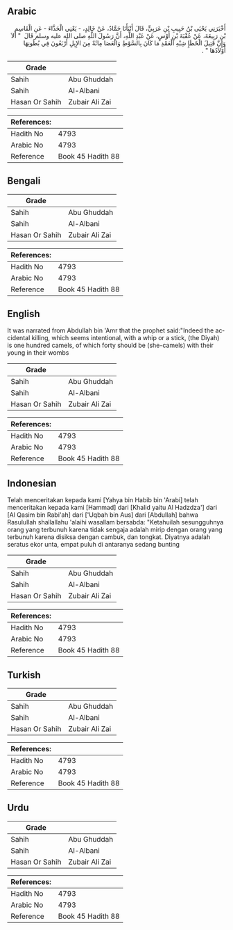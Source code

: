 ## Arabic


<div dir="rtl" lang="ar" style={{fontSize:'larger',backgroundColor:'#f8f9fa',padding:20}}>
أَخْبَرَنِي يَحْيَى بْنُ حَبِيبِ بْنِ عَرَبِيٍّ، قَالَ أَنْبَأَنَا حَمَّادٌ، عَنْ خَالِدٍ، - يَعْنِي الْحَذَّاءَ - عَنِ الْقَاسِمِ بْنِ رَبِيعَةَ، عَنْ عُقْبَةَ بْنِ أَوْسٍ، عَنْ عَبْدِ اللَّهِ، أَنَّ رَسُولَ اللَّهِ صلى الله عليه وسلم قَالَ ‏ "‏ أَلاَ وَإِنَّ قَتِيلَ الْخَطَإِ شِبْهِ الْعَمْدِ مَا كَانَ بِالسَّوْطِ وَالْعَصَا مِائَةٌ مِنَ الإِبِلِ أَرْبَعُونَ فِي بُطُونِهَا أَوْلاَدُهَا ‏"‏ ‏.‏
</div>
<div style={{backgroundColor:'#f8f9fa',padding:20, marginBottom: 10}}><table> <thead> <tr> <th>Grade</th> <th></th> </tr> </thead> <tbody> <tr><td>Sahih</td><td>Abu Ghuddah</td></tr><tr><td>Sahih</td><td>Al-Albani</td></tr><tr><td>Hasan Or Sahih</td><td>Zubair Ali Zai</td></tr></tbody></table><table> <thead> <tr> <th>References:</th> <th></th> </tr> </thead> <tbody><tr><td>Hadith No</td><td>4793</td></tr><tr><td>Arabic No</td><td>4793</td></tr><tr><td>Reference</td><td>Book 45 Hadith 88</td></tr></tbody></table></div>

## Bengali


<div dir="ltr" lang="bn" style={{fontSize:'larger',backgroundColor:'#f8f9fa',padding:20}}>

</div>
<div style={{backgroundColor:'#f8f9fa',padding:20, marginBottom: 10}}><table> <thead> <tr> <th>Grade</th> <th></th> </tr> </thead> <tbody> <tr><td>Sahih</td><td>Abu Ghuddah</td></tr><tr><td>Sahih</td><td>Al-Albani</td></tr><tr><td>Hasan Or Sahih</td><td>Zubair Ali Zai</td></tr></tbody></table><table> <thead> <tr> <th>References:</th> <th></th> </tr> </thead> <tbody><tr><td>Hadith No</td><td>4793</td></tr><tr><td>Arabic No</td><td>4793</td></tr><tr><td>Reference</td><td>Book 45 Hadith 88</td></tr></tbody></table></div>

## English


<div dir="ltr" lang="en" style={{fontSize:'larger',backgroundColor:'#f8f9fa',padding:20}}>
It was narrated from Abdullah bin 'Amr that the prophet said:"Indeed the accidental killing, which seems intentional, with a whip or a stick, (the Diyah) is one hundred camels, of which forty should be (she-camels) with their young in their wombs
</div>
<div style={{backgroundColor:'#f8f9fa',padding:20, marginBottom: 10}}><table> <thead> <tr> <th>Grade</th> <th></th> </tr> </thead> <tbody> <tr><td>Sahih</td><td>Abu Ghuddah</td></tr><tr><td>Sahih</td><td>Al-Albani</td></tr><tr><td>Hasan Or Sahih</td><td>Zubair Ali Zai</td></tr></tbody></table><table> <thead> <tr> <th>References:</th> <th></th> </tr> </thead> <tbody><tr><td>Hadith No</td><td>4793</td></tr><tr><td>Arabic No</td><td>4793</td></tr><tr><td>Reference</td><td>Book 45 Hadith 88</td></tr></tbody></table></div>

## Indonesian


<div dir="ltr" lang="id" style={{fontSize:'larger',backgroundColor:'#f8f9fa',padding:20}}>
Telah menceritakan kepada kami [Yahya bin Habib bin 'Arabi] telah menceritakan kepada kami [Hammad] dari [Khalid yaitu Al Hadzdza'] dari [Al Qasim bin Rabi'ah] dari ['Uqbah bin Aus] dari [Abdullah] bahwa Rasulullah shallallahu 'alaihi wasallam bersabda: "Ketahuilah sesungguhnya orang yang terbunuh karena tidak sengaja adalah mirip dengan orang yang terbunuh karena disiksa dengan cambuk, dan tongkat. Diyatnya adalah seratus ekor unta, empat puluh di antaranya sedang bunting
</div>
<div style={{backgroundColor:'#f8f9fa',padding:20, marginBottom: 10}}><table> <thead> <tr> <th>Grade</th> <th></th> </tr> </thead> <tbody> <tr><td>Sahih</td><td>Abu Ghuddah</td></tr><tr><td>Sahih</td><td>Al-Albani</td></tr><tr><td>Hasan Or Sahih</td><td>Zubair Ali Zai</td></tr></tbody></table><table> <thead> <tr> <th>References:</th> <th></th> </tr> </thead> <tbody><tr><td>Hadith No</td><td>4793</td></tr><tr><td>Arabic No</td><td>4793</td></tr><tr><td>Reference</td><td>Book 45 Hadith 88</td></tr></tbody></table></div>

## Turkish


<div dir="ltr" lang="tr" style={{fontSize:'larger',backgroundColor:'#f8f9fa',padding:20}}>

</div>
<div style={{backgroundColor:'#f8f9fa',padding:20, marginBottom: 10}}><table> <thead> <tr> <th>Grade</th> <th></th> </tr> </thead> <tbody> <tr><td>Sahih</td><td>Abu Ghuddah</td></tr><tr><td>Sahih</td><td>Al-Albani</td></tr><tr><td>Hasan Or Sahih</td><td>Zubair Ali Zai</td></tr></tbody></table><table> <thead> <tr> <th>References:</th> <th></th> </tr> </thead> <tbody><tr><td>Hadith No</td><td>4793</td></tr><tr><td>Arabic No</td><td>4793</td></tr><tr><td>Reference</td><td>Book 45 Hadith 88</td></tr></tbody></table></div>

## Urdu


<div dir="rtl" lang="ur" style={{fontSize:'larger',backgroundColor:'#f8f9fa',padding:20}}>

</div>
<div style={{backgroundColor:'#f8f9fa',padding:20, marginBottom: 10}}><table> <thead> <tr> <th>Grade</th> <th></th> </tr> </thead> <tbody> <tr><td>Sahih</td><td>Abu Ghuddah</td></tr><tr><td>Sahih</td><td>Al-Albani</td></tr><tr><td>Hasan Or Sahih</td><td>Zubair Ali Zai</td></tr></tbody></table><table> <thead> <tr> <th>References:</th> <th></th> </tr> </thead> <tbody><tr><td>Hadith No</td><td>4793</td></tr><tr><td>Arabic No</td><td>4793</td></tr><tr><td>Reference</td><td>Book 45 Hadith 88</td></tr></tbody></table></div>